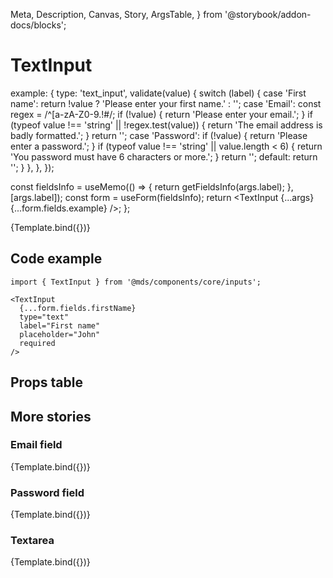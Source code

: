   Meta,
  Description,
  Canvas,
  Story,
  ArgsTable,
} from '@storybook/addon-docs/blocks';

<Meta title="Components/core/inputs/TextInput" component={TextInput} />

# TextInput

<Description of={TextInput} />

  example: {
    type: 'text_input',
    validate(value) {
      switch (label) {
        case 'First name':
          return !value ? 'Please enter your first name.' : '';
        case 'Email':
          const regex = /^[a-zA-Z0-9.!#$%&’*+/=?^_`{|}~-]+@[a-zA-Z0-9-]+(?:\.[a-zA-Z0-9-]+)*$/;
          if (!value) {
            return 'Please enter your email.';
          }
          if (typeof value !== 'string' || !regex.test(value)) {
            return 'The email address is badly formatted.';
          }
          return '';
        case 'Password':
          if (!value) {
            return 'Please enter a password.';
          }
          if (typeof value !== 'string' || value.length < 6) {
            return 'You password must have 6 characters or more.';
          }
          return '';
        default:
          return '';
      }
    },
  },
});

  const fieldsInfo = useMemo(() => {
    return getFieldsInfo(args.label);
  }, [args.label]);
  const form = useForm(fieldsInfo);
  return <TextInput {...args} {...form.fields.example} />;
};

<Canvas withToolbar>
  <Story
    name="Text field"
    args={{
      type: 'text',
      label: 'First name',
      placeholder: 'John',
      required: true,
    }}
  >
    {Template.bind({})}
  </Story>
</Canvas>

## Code example

```tsx
import { TextInput } from '@mds/components/core/inputs';
```

```tsx
<TextInput
  {...form.fields.firstName}
  type="text"
  label="First name"
  placeholder="John"
  required
/>
```

## Props table

<ArgsTable of={TextInput} />

## More stories

### Email field

<Canvas withToolbar>
  <Story
    name="Email field"
    args={{
      type: 'email',
      label: 'Email',
      placeholder: 'example@email.com',
      required: true,
    }}
  >
    {Template.bind({})}
  </Story>
</Canvas>

### Password field

<Canvas withToolbar>
  <Story
    name="Password field"
    args={{ type: 'password', label: 'Password', required: true }}
  >
    {Template.bind({})}
  </Story>
</Canvas>

### Textarea

<Canvas withToolbar>
  <Story
    name="Textarea"
    args={{
      type: 'text',
      label: 'Description',
      placeholder: 'Describe your link page',
      multiline: 3,
    }}
  >
    {Template.bind({})}
  </Story>
</Canvas>
